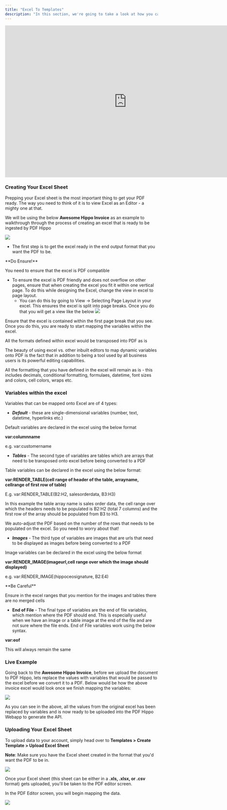 ```yaml
---
title: "Excel To Templates"
description: "In this section, we're going to take a look at how you can map data from your excel to your template"
---
```


<iframe width="800" height="500" src="https://www.youtube.com/embed/H_39oWEnxBw?si=8IoT2Z97Le-FHY2t" title="YouTube video player" frameborder="0" allow="accelerometer; autoplay; clipboard-write; encrypted-media; gyroscope; picture-in-picture; web-share" allowfullscreen></iframe>

### Creating Your Excel Sheet

Prepping your Excel sheet is the most important thing to get your PDF ready. The way you need to think of it is to view Excel as an Editor - a mighty one at that. 

 We will be using the below **Awesome Hippo Invoice**  as an example to walkthrough through the process of creating an excel that is ready to be ingested by PDF Hippo

![](/images/reference/2ed8e9c-Screenshot_2023-09-16_at_1.46.32_PM.png) 
* The first step is to get the excel ready in the end output format that you want the PDF to be.

<Warning>
   **Do Ensure!**

   You need to ensure that the excel is PDF compatible
</Warning>
* To ensure the excel is PDF friendly and does not overflow on other pages, ensure that when creating the excel you fit it within one vertical page. To do this while designing the Excel, change the view in excel to page layout.  
   * You can do this by going to View -> Selecting Page Layout in your excel. This ensures the excel is split into page breaks. Once you do that you will get a view like the below
![](/images/reference/24f2c1d-Screenshot_2023-09-16_at_1.51.14_PM.png) 

Ensure that the excel is contained within the first page break that you see. Once you do this, you are ready to start mapping the variables within the excel.

<Tip>
   All the formats defined within excel would be transposed into PDF as is
</Tip>

The beauty of using excel vs. other inbuilt editors to map dynamic variables onto PDF is the fact that in addition to being a tool used by all business users is its powerful editing capabilities. 

All the formatting that you have defined in the excel will remain as is - this includes decimals, conditional formatting, formulaes, datetime, font sizes and colors, cell colors, wraps etc.

### Variables within the excel

Variables that can be mapped onto Excel are of 4 types:

* **_Default_** \- these are single-dimensional variables (number, text, datetime, hyperlinks etc.)

Default variables are declared in the excel using the below format

**var:columnname**

e.g. var:customername

* **_Tables_** \- The second type of variables are tables which are arrays that need to be transposed onto excel before being converted to a PDF

Table variables can be declared in the excel using the below format:

**var:RENDER\_TABLE(cell range of header of the table, arrayname, cellrange of first row of table)**

E.g. var:RENDER\_TABLE(B2:H2, salesorderdata, B3:H3)

In this example the table array name is sales order data, the cell range over which the headers needs to be populated is B2:H2 (total 7 columns) and the first row of the array should be populated from B3 to H3.

<Note>
   We auto-adjust the PDF based on the number of the rows that needs to be populated on the excel. So you need to worry about that!
</Note>

* **_Images_** \- The third type of variables are images that are urls that need to be displayed as images before being converted to a PDF

Image variables can be declared in the excel using the below format

**var:RENDER\_IMAGE(imageurl,cell range over which the image should displayed)**

e.g. var:RENDER\_IMAGE(hippoceosignature, B2:E4) 

<Warning>
   **Be Careful**

   Ensure in the excel ranges that you mention for the images and tables there are no merged cells
</Warning>

* **End of File** \- The final type of variables are the end of file variables, which mention where the PDF should end. This is especially useful when we have an image or a table image at the end of the file and are not sure where the file ends. End of File variables work using the below syntax.

**var:eof**

This will always remain the same

### Live Example

Going back to the **Awesome Hippo Invoice**, before we upload the document to PDF Hippo, lets replace the values with variables that would be passed to the excel before we convert it to a PDF. Below would be how the above invoice excel would look once we finish mapping the variables:

![](/images/reference/5285b3f-Screenshot_2023-09-16_at_4.02.30_PM.png) 

As you can see in the above, all the values from the original excel has been replaced by variables and is now ready to be uploaded into the PDF Hippo Webapp to generate the API.

### Uploading Your Excel Sheet

To upload data to your account, simply head over to **Templates > Create Template > Upload Excel Sheet**

**Note**: Make sure you have the Excel sheet created in the format that you'd want the PDF to be in.

![](/images/reference/f3c15c1-image.png)

Once your Excel sheet (this sheet can be either in a **.xls, .xlsx, or .csv** format) gets uploaded, you'll be taken to the PDF editor screen.

In the PDF Editor screen, you will begin mapping the data.

![](/images/reference/7825951-image_1.png)